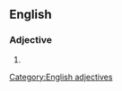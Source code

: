 ==English==

===Adjective===
{{en-adj|-|head=[[pearl]]-[[necklace]]}}

# {{attributive of|pearl necklace|pearl necklace (as noun)|lang=en|nodot=1}}

[[Category:English adjectives]]